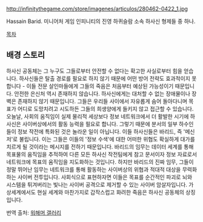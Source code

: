 http://infinitythegame.com/store/imagenes/articulos/280462-0422_1.jpg

Hassain Barid. 미니어처 게임 인피니티의 진영 하퀴슬람 소속 하사신 형제들 중 하나.

[[목차]]

== 배경 스토리 ==

하사신 공동체는 그 누구도 그들로부터 안전할 수 없다는 확고한 사실로부터 힘을 얻습니다. 하사신들은 탈출 경로를 필요로 하지 않기 때문에 어떤 방어 전략도 효과적이지 못합니다 - 이들 전문 살인마들에게 그들의 죽음은 처음부터 예상된 가능성이기 때문입니다. 안전한 은신처 역시 존재하지 않습니다. 하사신에게는 대처할 수 없는 장애물이나 장벽은 존재하지 않기 때문입니다. 그들은 우리들 사이에서 자유롭게 숨어 돌아다니며 목표가 어디로 도망치려고 시도하든 그들의 희생양에게 들키지 않고 접근할 수 있습니다. 
오늘날, 사회의 움직임이 실제 물리적 세상보다 정보 네트워크에서 더 활발한 시기에 하사신은 사이버상에서의 활동 능력을 필요로 합니다. 그렇기 때문에 분서의 일부 하수인들이 정보 작전에 특화된 것은 놀라운 일이 아닙니다. 이들 하사신들은 바리드, 즉 '메신저'로 불립니다. 이는 그들은 이들의 '정보 수색'에 대한 어떠한 위협도 확실하게 대가를 치르게 될 것이라는 메시지를 전하기 때문입니다. 바리드의 임무는 데이터 세계를 통해 목표물의 움직임을 추적하여 다른 모든 하사신 작전팀에게 참고 문서이자 정보 자료로서 네트워크에 목표의 움직임을 지도화하는 것입니다. 하지만 바리드의 진짜 임무, 그들이 정말 뛰어난 임무는 네트워크를 통해 활동하는 사이버상의 위협과 적대적 대상을 무력화하는 사이버 전투입니다. 사회식으로 표현하자면 이들은 목표를 순간적인 파괴로 뇌와 시스템을 튀겨버리는 빛나는 사이버 공격으로 제거할 수 있는 사이버 암살자입니다. 가상세계에서도 현실 세계와 마찬가지로 갑작스럽고 화려한 죽음은 하사신 공동체의 상징입니다.

번역 출처: [http://gall.dcinside.com/board/view/?id=warhammer&no=1163356 워해머 갤러리]
